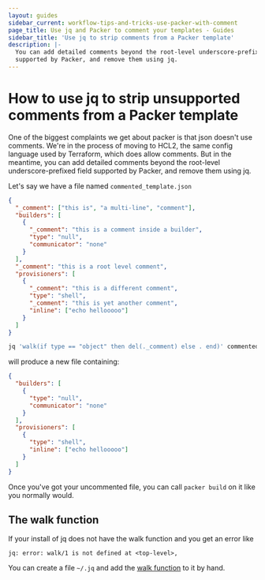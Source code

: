 ```yaml
---
layout: guides
sidebar_current: workflow-tips-and-tricks-use-packer-with-comment
page_title: Use jq and Packer to comment your templates - Guides
sidebar_title: 'Use jq to strip comments from a Packer template'
description: |-
  You can add detailed comments beyond the root-level underscore-prefixed field
  supported by Packer, and remove them using jq.
---
```


# How to use jq to strip unsupported comments from a Packer template

One of the biggest complaints we get about packer is that json doesn't use comments. We're in the process of moving to HCL2, the same config language used by Terraform, which does allow comments. But in the meantime, you can add detailed comments beyond the root-level underscore-prefixed field supported by Packer, and remove them using jq.

Let's say we have a file named `commented_template.json`

```json
{
  "_comment": ["this is", "a multi-line", "comment"],
  "builders": [
    {
      "_comment": "this is a comment inside a builder",
      "type": "null",
      "communicator": "none"
    }
  ],
  "_comment": "this is a root level comment",
  "provisioners": [
    {
      "_comment": "this is a different comment",
      "type": "shell",
      "_comment": "this is yet another comment",
      "inline": ["echo hellooooo"]
    }
  ]
}
```

```sh
jq 'walk(if type == "object" then del(._comment) else . end)' commented_template.json > uncommented_template.json
```

will produce a new file containing:

```json
{
  "builders": [
    {
      "type": "null",
      "communicator": "none"
    }
  ],
  "provisioners": [
    {
      "type": "shell",
      "inline": ["echo hellooooo"]
    }
  ]
}
```

Once you've got your uncommented file, you can call `packer build` on it like
you normally would.

## The walk function

If your install of jq does not have the walk function and you get an error like

```shell
jq: error: walk/1 is not defined at <top-level>,
```

You can create a file `~/.jq` and add the [walk function](https://github.com/stedolan/jq/blob/ad9fc9f559e78a764aac20f669f23cdd020cd943/src/builtin.jq#L255-L262) to it by hand.
